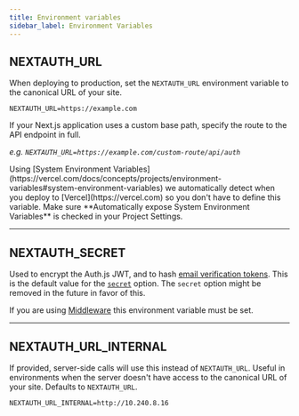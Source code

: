 ```yaml
---
title: Environment variables
sidebar_label: Environment Variables
---
```



## NEXTAUTH_URL

When deploying to production, set the `NEXTAUTH_URL` environment variable to the canonical URL of your site.

```
NEXTAUTH_URL=https://example.com
```

If your Next.js application uses a custom base path, specify the route to the API endpoint in full.

_e.g. `NEXTAUTH_URL=https://example.com/custom-route/api/auth`_

<Callout>
Using [System Environment Variables](https://vercel.com/docs/concepts/projects/environment-variables#system-environment-variables) we automatically detect when you deploy to [Vercel](https://vercel.com) so you don't have to define this variable. Make sure **Automatically expose System Environment Variables** is checked in your Project Settings.
</Callout>

---

## NEXTAUTH_SECRET

Used to encrypt the Auth.js JWT, and to hash [email verification tokens](/reference/adapters/models#verification-token). This is the default value for the [`secret`](/reference/configuration/auth-config#secret) option. The `secret` option might be removed in the future in favor of this.

If you are using [Middleware](/reference/nextjs/#prerequisites) this environment variable must be set.

---

## NEXTAUTH_URL_INTERNAL

If provided, server-side calls will use this instead of `NEXTAUTH_URL`. Useful in environments when the server doesn't have access to the canonical URL of your site. Defaults to `NEXTAUTH_URL`.

```
NEXTAUTH_URL_INTERNAL=http://10.240.8.16
```
